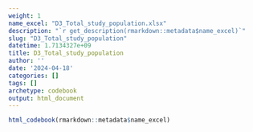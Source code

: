 ```yaml
---
weight: 1
name_excel: "D3_Total_study_population.xlsx"
description: "`r get_description(rmarkdown::metadata$name_excel)`"
slug: "D3_Total_study_population"
datetime: 1.7134327e+09
title: D3_Total_study_population
author: ''
date: '2024-04-18'
categories: []
tags: []
archetype: codebook
output: html_document
---
```


```r
html_codebook(rmarkdown::metadata$name_excel)
```
